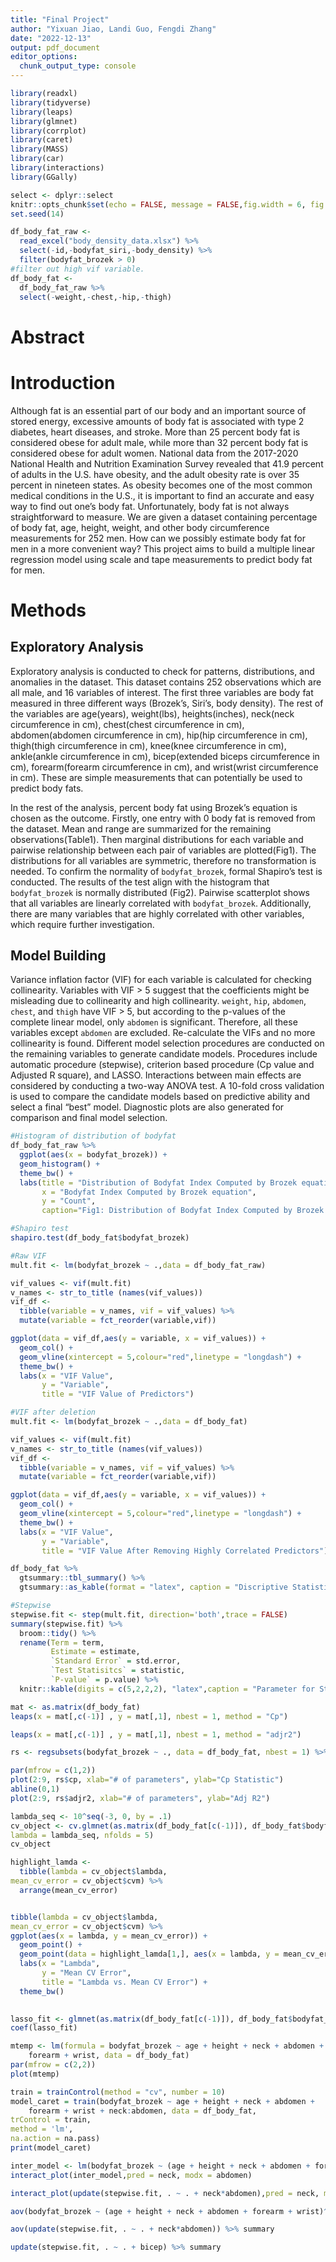 ```yaml
---
title: "Final Project"
author: "Yixuan Jiao, Landi Guo, Fengdi Zhang"
date: "2022-12-13"
output: pdf_document
editor_options: 
  chunk_output_type: console
---
```


```r
library(readxl)
library(tidyverse)
library(leaps)
library(glmnet)
library(corrplot)
library(caret)
library(MASS)
library(car)
library(interactions)
library(GGally)

select <- dplyr::select
knitr::opts_chunk$set(echo = FALSE, message = FALSE,fig.width = 6, fig.height = 4)
set.seed(14)
```

```r
df_body_fat_raw <- 
  read_excel("body_density_data.xlsx") %>%
  select(-id,-bodyfat_siri,-body_density) %>%
  filter(bodyfat_brozek > 0)
#filter out high vif variable.
df_body_fat <-
  df_body_fat_raw %>%
  select(-weight,-chest,-hip,-thigh)
```
# Abstract


# Introduction

Although fat is an essential part of our body and an important source of stored energy, excessive amounts of body fat is associated with type 2 diabetes, heart diseases, and stroke. More than 25 percent body fat is considered obese for adult male, while more than 32 percent body fat is considered obese for adult women. National data from the 2017-2020 National Health and Nutrition Examination Survey revealed that 41.9 percent of adults in the U.S. have obesity, and the adult obesity rate is over 35 percent in nineteen states. As obesity becomes one of the most common medical conditions in the U.S., it is important to find an accurate and easy way to find out one’s body fat. Unfortunately, body fat is not always straightforward to measure. We are given a dataset containing percentage of body fat, age, height, weight, and other body circumference measurements for 252 men. How can we possibly estimate body fat for men in a more convenient way? This project aims to build a multiple linear regression model using scale and tape measurements to predict body fat for men.

# Methods
## Exploratory Analysis
Exploratory analysis is conducted to check for patterns, distributions, and anomalies in the dataset. This dataset contains 252 observations which are all male, and 16 variables of interest. The first three variables are body fat measured in three different ways (Brozek’s, Siri’s, body density). The rest of the variables are age(years), weight(lbs), heights(inches), neck(neck circumference in cm), chest(chest circumference in cm), abdomen(abdomen circumference in cm), hip(hip circumference in cm), thigh(thigh circumference in cm), knee(knee circumference in cm), ankle(ankle circumference in cm), bicep(extended biceps circumference in cm), forearm(forearm circumference in cm), and wrist(wrist circumference in cm). These are simple measurements that can potentially be used to predict body fats.

In the rest of the analysis, percent body fat using Brozek’s equation is chosen as the outcome. Firstly, one entry with 0 body fat is removed from the dataset. Mean and range are summarized for the remaining observations(Table1). Then marginal distributions for each variable and pairwise relationship between each pair of variables are plotted(Fig1). The distributions for all variables are symmetric, therefore no transformation is needed. To confirm the normality of `bodyfat_brozek`, formal Shapiro’s test is conducted. The results of the test align with the histogram that `bodyfat_brozek` is normally distributed (Fig2). Pairwise scatterplot shows that all variables are linearly correlated with `bodyfat_brozek`. Additionally, there are many variables that are highly correlated with other variables, which require further investigation.

## Model Building

Variance inflation factor (VIF) for each variable is calculated for checking collinearity. Variables with VIF > 5 suggest that the coefficients might be misleading due to collinearity and high collinearity. `weight`, `hip`, `abdomen`, `chest`, and `thigh` have VIF > 5, but according to the p-values of the complete linear model, only `abdomen` is significant. Therefore, all these variables except `abdomen` are excluded. Re-calculate the VIFs and no more collinearity is found. Different model selection procedures are conducted on the remaining variables to generate candidate models. Procedures include automatic procedure (stepwise), criterion based procedure (Cp value and Adjusted R square), and LASSO. Interactions between main effects are considered by conducting a two-way ANOVA test. A 10-fold cross validation is used to compare the candidate models based on predictive ability and select a final “best” model. Diagnostic plots are also generated for comparison and final model selection.

```r
#Histogram of distribution of bodyfat
df_body_fat_raw %>%
  ggplot(aes(x = bodyfat_brozek)) +
  geom_histogram() +
  theme_bw() +
  labs(title = "Distribution of Bodyfat Index Computed by Brozek equation",
       x = "Bodyfat Index Computed by Brozek equation",
       y = "Count",
       caption="Fig1: Distribution of Bodyfat Index Computed by Brozek equation")
```

```r
#Shapiro test
shapiro.test(df_body_fat$bodyfat_brozek)
```

```r
#Raw VIF
mult.fit <- lm(bodyfat_brozek ~ .,data = df_body_fat_raw)

vif_values <- vif(mult.fit)
v_names <- str_to_title (names(vif_values))
vif_df <- 
  tibble(variable = v_names, vif = vif_values) %>%
  mutate(variable = fct_reorder(variable,vif))

ggplot(data = vif_df,aes(y = variable, x = vif_values)) +
  geom_col() +
  geom_vline(xintercept = 5,colour="red",linetype = "longdash") +
  theme_bw() +
  labs(x = "VIF Value",
       y = "Variable",
       title = "VIF Value of Predictors")
```

```r
#VIF after deletion
mult.fit <- lm(bodyfat_brozek ~ .,data = df_body_fat)

vif_values <- vif(mult.fit)
v_names <- str_to_title (names(vif_values))
vif_df <- 
  tibble(variable = v_names, vif = vif_values) %>%
  mutate(variable = fct_reorder(variable,vif))

ggplot(data = vif_df,aes(y = variable, x = vif_values)) +
  geom_col() +
  geom_vline(xintercept = 5,colour="red",linetype = "longdash") +
  theme_bw() +
  labs(x = "VIF Value",
       y = "Variable",
       title = "VIF Value After Removing Highly Correlated Predictors")

```

```r
df_body_fat %>%
  gtsummary::tbl_summary() %>%
  gtsummary::as_kable(format = "latex", caption = "Discriptive Statistics")
```


```r
#Stepwise 
stepwise.fit <- step(mult.fit, direction='both',trace = FALSE)
summary(stepwise.fit) %>% 
  broom::tidy() %>% 
  rename(Term = term,
         Estimate = estimate,
         `Standard Error` = std.error,
         `Test Statisitcs` = statistic,
         `P-value` = p.value) %>%
  knitr::kable(digits = c(5,2,2,2), "latex",caption = "Parameter for Stepwise Model")
```

```r
mat <- as.matrix(df_body_fat)
leaps(x = mat[,c(-1)] , y = mat[,1], nbest = 1, method = "Cp")
```

```r
leaps(x = mat[,c(-1)] , y = mat[,1], nbest = 1, method = "adjr2")
```

```r
rs <- regsubsets(bodyfat_brozek ~ ., data = df_body_fat, nbest = 1) %>% summary()
```

```r
par(mfrow = c(1,2))
plot(2:9, rs$cp, xlab="# of parameters", ylab="Cp Statistic")
abline(0,1)
plot(2:9, rs$adjr2, xlab="# of parameters", ylab="Adj R2")
```

```r
lambda_seq <- 10^seq(-3, 0, by = .1)
cv_object <- cv.glmnet(as.matrix(df_body_fat[c(-1)]), df_body_fat$bodyfat_brozek,
lambda = lambda_seq, nfolds = 5)
cv_object
```

```r
highlight_lamda <- 
  tibble(lambda = cv_object$lambda,
mean_cv_error = cv_object$cvm) %>%
  arrange(mean_cv_error)


tibble(lambda = cv_object$lambda,
mean_cv_error = cv_object$cvm) %>%
ggplot(aes(x = lambda, y = mean_cv_error)) +
  geom_point() + 
  geom_point(data = highlight_lamda[1,], aes(x = lambda, y = mean_cv_error, color = 'red')) +
  labs(x = "Lambda",
       y = "Mean CV Error",
       title = "Lambda vs. Mean CV Error") +
  theme_bw()
  
```

```r
lasso_fit <- glmnet(as.matrix(df_body_fat[c(-1)]), df_body_fat$bodyfat_brozek, lambda = cv_object$lambda.min)
coef(lasso_fit)

```

```r
mtemp <- lm(formula = bodyfat_brozek ~ age + height + neck + abdomen + 
    forearm + wrist, data = df_body_fat)
par(mfrow = c(2,2))
plot(mtemp)
```

```r
train = trainControl(method = "cv", number = 10)
model_caret = train(bodyfat_brozek ~ age + height + neck + abdomen + 
    forearm + wrist + neck:abdomen, data = df_body_fat,
trControl = train,
method = 'lm',
na.action = na.pass)
print(model_caret)
```

```r
inter_model <- lm(bodyfat_brozek ~ (age + height + neck + abdomen + forearm + wrist)^2, data = df_body_fat)
interact_plot(inter_model,pred = neck, modx = abdomen)
```

```r
interact_plot(update(stepwise.fit, . ~ . + neck*abdomen),pred = neck, modx = abdomen)
```


```r
aov(bodyfat_brozek ~ (age + height + neck + abdomen + forearm + wrist)^2,data = df_body_fat) %>% summary

aov(update(stepwise.fit, . ~ . + neck*abdomen)) %>% summary
```

```r
update(stepwise.fit, . ~ . + bicep) %>% summary
```

